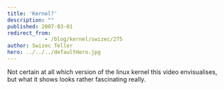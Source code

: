```yaml
---
title: 'Kernel?'
description: ""
published: 2007-03-01
redirect_from: 
            - /blog/kernel/swizec/275
author: Swizec Teller
hero: ../../../defaultHero.jpg
---
```

Not certain at all which version of the linux kernel this video envisualises, but what it shows looks rather fascinating really.